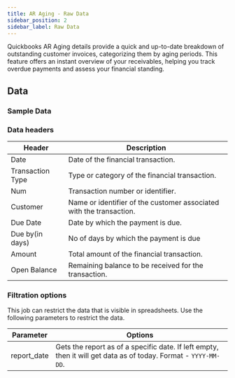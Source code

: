 ```yaml
---
title: AR Aging - Raw Data
sidebar_position: 2
sidebar_label: Raw Data
---
```



Quickbooks AR Aging details provide a quick and up-to-date breakdown of outstanding customer invoices, categorizing them by aging periods. This feature offers an instant overview of your receivables, helping you track overdue payments and assess your financial standing.

<AddJob
  template="gsheet_quickbooks_ar_aging_raw_data"
/>


## Data

### Sample Data

<Gsheet
  src="https://docs.google.com/spreadsheets/d/1KWa16ZCTRUdIF7LXFQzgCaBXEze4fpGWaV77tc8Q_Y8/edit#gid=1317205310"
/>


### Data headers

| Header             | Description                                                        |
|--------------------|--------------------------------------------------------------------|
| Date               | Date of the financial transaction.                                 |
| Transaction Type   | Type or category of the financial transaction.                     |
| Num                | Transaction number or identifier.                                  |
| Customer           | Name or identifier of the customer associated with the transaction.|
| Due Date           | Date by which the payment is due.                                  |
| Due by(in days)    | No of days by which the payment is due                             |
| Amount             | Total amount of the financial transaction.                         |
| Open Balance       | Remaining balance to be received for the transaction.              |


### Filtration options

This job can restrict the data that is visible in spreadsheets. Use the following parameters to restrict the data.

| Parameter | Options |
|----|----|
| report_date | Gets the report as of a specific date. If left empty, then it will get data as of today. Format - `YYYY-MM-DD`. |


<!---
## Others

### Similar jobs

Similar sort of data can be achieved by using get accounting transaction job and filtering it by invoice type. 

### Reports that use this job

Here are some of the report templates that use this job: 
-->